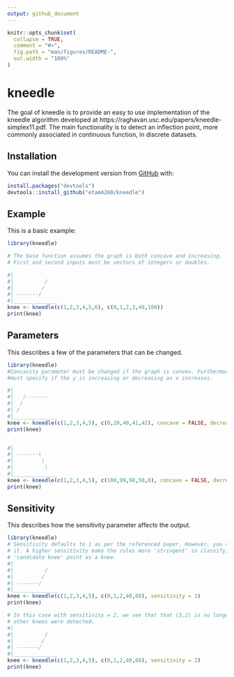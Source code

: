 ```yaml
---
output: github_document
---
```


<!-- README.md is generated from README.Rmd. Please edit that file -->

```r
knitr::opts_chunk$set(
  collapse = TRUE,
  comment = "#>",
  fig.path = "man/figures/README-",
  out.width = "100%"
)
```

# kneedle

<!-- badges: start -->
<!-- badges: end -->

The goal of kneedle is to provide an easy to use implementation of the kneedle 
algorithm developed at https://raghavan.usc.edu/papers/kneedle-simplex11.pdf.
The main functionality is to detect an inflection point, more commonly associated 
in continuous function, in discrete datasets.

## Installation

You can install the development version from [GitHub](https://github.com/) with:

``` r
install.packages("devtools")
devtools::install_github("etam4260/kneedle")
```
## Example

This is a basic example:

```r
library(kneedle)

# The base function assumes the graph is both concave and increasing.
# First and second inputs must be vectors of integers or doubles.

#|
#|          /
#|         /
#| -------/
#|______________
knee <- kneedle(c(1,2,3,4,5,6), c(0,1,2,3,40,100))
print(knee)
```

## Parameters
This describes a few of the parameters that can be changed.

```r
library(kneedle)
#Concavity parameter must be changed if the graph is convex. Furthermore, you 
#must specify if the y is increasing or decreasing as x increases. 

#|    
#|   /-------
#|  /
#| /
#|______________
knee <- kneedle(c(1,2,3,4,5), c(0,20,40,41,42), concave = FALSE, decreasing = FALSE)
print(knee)


#|
#| -------\
#|         \
#|          \
#|______________
knee <- kneedle(c(1,2,3,4,5), c(100,99,98,50,0), concave = FALSE, decreasing = TRUE)
print(knee)
```


## Sensitivity
This describes how the sensitivity parameter affects the output.

```r
library(kneedle)
# Sensitivity defaults to 1 as per the referenced paper. However, you can adjust 
# it. A higher sensitivity make the rules more 'stringent' in classifying a 
# 'candidate knee' point as a knee. 
#|
#|          /
#|         /
#| -------/
#|______________
knee <- kneedle(c(1,2,3,4,5), c(0,1,2,40,60), sensitivity = 1)
print(knee)

# In this case with sensitivity = 2, we see that that (3,2) is no longer considered a knee point. No
# other knees were detected.
#|
#|          /
#|         /
#| -------/
#|______________
knee <- kneedle(c(1,2,3,4,5), c(0,1,2,40,60), sensitivity = 2)
print(knee)
```
